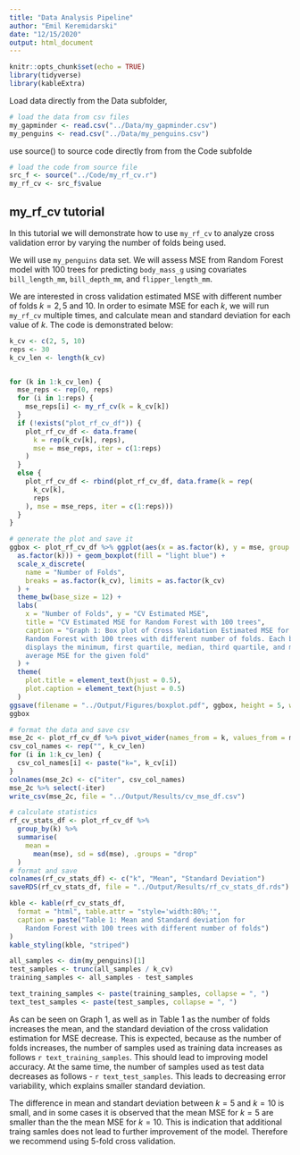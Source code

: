 ```yaml
---
title: "Data Analysis Pipeline"
author: "Emil Keremidarski"
date: "12/15/2020"
output: html_document
---
```


```r
knitr::opts_chunk$set(echo = TRUE)
library(tidyverse)
library(kableExtra)
```

Load data directly from the Data subfolder,
```r
# load the data from csv files
my_gapminder <- read.csv("../Data/my_gapminder.csv")
my_penguins <- read.csv("../Data/my_penguins.csv")
```

use source() to source code directly from from the Code subfolde
```r
# load the code from source file
src_f <- source("../Code/my_rf_cv.r")
my_rf_cv <- src_f$value
```

## my_rf_cv tutorial

In this tutorial we will demonstrate how to use `my_rf_cv` to analyze cross validation error
by varying the number of folds being used.

We will use `my_penguins` data set. We will assess MSE from Random Forest model with $100$ trees
for predicting `body_mass_g` using covariates `bill_length_mm`, `bill_depth_mm`, and `flipper_length_mm`.

We are interested in cross validation estimated MSE with different number of folds $k= 2,5$ and $10$. In order to esimate MSE for each $k$, we will run `my_rf_cv` multiple times, and calculate mean and standard deviation for each value of $k$. The code is demonstrated below:   


```r
k_cv <- c(2, 5, 10)
reps <- 30
k_cv_len <- length(k_cv)


for (k in 1:k_cv_len) {
  mse_reps <- rep(0, reps)
  for (i in 1:reps) {
    mse_reps[i] <- my_rf_cv(k = k_cv[k])
  }
  if (!exists("plot_rf_cv_df")) {
    plot_rf_cv_df <- data.frame(
      k = rep(k_cv[k], reps),
      mse = mse_reps, iter = c(1:reps)
    )
  }
  else {
    plot_rf_cv_df <- rbind(plot_rf_cv_df, data.frame(k = rep(
      k_cv[k],
      reps
    ), mse = mse_reps, iter = c(1:reps)))
  }
}

# generate the plot and save it
ggbox <- plot_rf_cv_df %>% ggplot(aes(x = as.factor(k), y = mse, group =
  as.factor(k))) + geom_boxplot(fill = "light blue") +
  scale_x_discrete(
    name = "Number of Folds",
    breaks = as.factor(k_cv), limits = as.factor(k_cv)
  ) +
  theme_bw(base_size = 12) +
  labs(
    x = "Number of Folds", y = "CV Estimated MSE",
    title = "CV Estimated MSE for Random Forest with 100 trees",
    caption = "Graph 1: Box plot of Cross Validation Estimated MSE for
    Random Forest with 100 trees with different number of folds. Each boxplot
    displays the minimum, first quartile, median, third quartile, and maximum
    average MSE for the given fold"
  ) +
  theme(
    plot.title = element_text(hjust = 0.5),
    plot.caption = element_text(hjust = 0.5)
  )
ggsave(filename = "../Output/Figures/boxplot.pdf", ggbox, height = 5, width = 7)
ggbox
```

```r
# format the data and save csv
mse_2c <- plot_rf_cv_df %>% pivot_wider(names_from = k, values_from = mse)
csv_col_names <- rep("", k_cv_len)
for (i in 1:k_cv_len) {
  csv_col_names[i] <- paste("k=", k_cv[i])
}
colnames(mse_2c) <- c("iter", csv_col_names)
mse_2c %>% select(-iter)
write_csv(mse_2c, file = "../Output/Results/cv_mse_df.csv")
```

```r
# calculate statistics
rf_cv_stats_df <- plot_rf_cv_df %>%
  group_by(k) %>%
  summarise(
    mean =
      mean(mse), sd = sd(mse), .groups = "drop"
  )
# format and save
colnames(rf_cv_stats_df) <- c("k", "Mean", "Standard Deviation")
saveRDS(rf_cv_stats_df, file = "../Output/Results/rf_cv_stats_df.rds")

kble <- kable(rf_cv_stats_df,
  format = "html", table.attr = "style='width:80%;'",
  caption = paste("Table 1: Mean and Standard deviation for
    Random Forest with 100 trees with different number of folds")
)
kable_styling(kble, "striped")
```

```r
all_samples <- dim(my_penguins)[1]
test_samples <- trunc(all_samples / k_cv)
training_samples <- all_samples - test_samples

text_training_samples <- paste(training_samples, collapse = ", ")
text_test_samples <- paste(test_samples, collapse = ", ")
```

As can be seen on Graph 1, as well as in Table 1 as the number of folds increases the mean, and the standard deviation of the cross validation estimation for MSE decrease. This is expected, because as the number of folds increases, the number of samples used as training data increases as follows `r text_training_samples`. This should lead to improving model accuracy. At the same time, the number of samples used as test data decreases as follows - `r text_test_samples`. This leads to decreasing error variability, which explains smaller standard deviation.

The difference in mean and standart deviation between $k=5$ and $k=10$ is small, and in some cases it is observed that the mean MSE for $k=5$ are smaller than the the mean MSE for $k=10$. This is indication that additional traing samles does not lead to further improvement of the model. Therefore we recommend using 5-fold cross validation.
